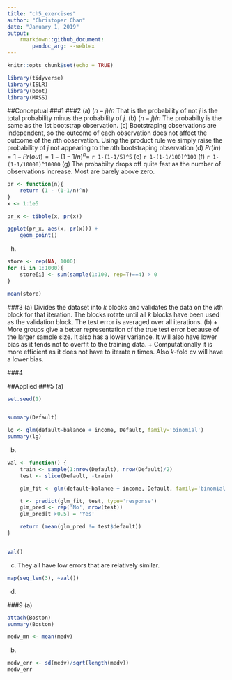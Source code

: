 ```yaml
---
title: "ch5_exercises"
author: "Christoper Chan"
date: "January 1, 2019"
output: 
    rmarkdown::github_document:
        pandoc_arg: --webtex
---
```


```r
knitr::opts_chunk$set(echo = TRUE)
```

```r
library(tidyverse)
library(ISLR)
library(boot)
library(MASS)
```

##Conceptual
###1
###2
(a) $(n-j)/n$ That is the probability of not $j$ is the total probability minus the probability of $j$.
(b) $(n-j)/n$ The probabilty is the same as the 1st bootstrap observation. 
(c) Bootstraping observations are independent, so the outcome of each observation does not affect the outcome of the $n$th observation. Using the product rule we simply raise the probability of $j$ not appearing to the $n$th bootstraping observation
(d) $Pr(in) = 1 - Pr(out) = 1 - (1-1/n)^n =$ `r 1-(1-1/5)^5`
(e) `r 1-(1-1/100)^100`
(f) `r 1-(1-1/10000)^10000`
(g) The probabilty drops off quite fast as the number of observations increase. Most are barely above zero.
```r
pr <- function(n){
    return (1 - (1-1/n)^n)
}
x <- 1:1e5

pr_x <- tibble(x, pr(x))

ggplot(pr_x, aes(x, pr(x))) +
    geom_point()
```

(h)
```r
store <- rep(NA, 1000)
for (i in 1:1000){
    store[i] <- sum(sample(1:100, rep=T)==4) > 0
}

mean(store)
```

###3
(a) Divides the dataset into $k$ blocks and validates the data on the $k$th block for that iteration. The blocks rotate until all $k$ blocks have been used as the validation block. The test error is averaged over all iterations.
(b)
    + More groups give a better representation of the true test error because of the larger sample size. It also has a lower variance. It will also have lower bias as it tends not to overfit to the training data.
    + Computationally it is more efficient as it does not have to iterate $n$ times. Also $k$-fold cv will have a lower bias.

###4

##Applied
###5
(a)
```r
set.seed(1)


summary(Default)

lg <- glm(default~balance + income, Default, family='binomial')
summary(lg)
```

(b)
```r
val <- function() {
    train <- sample(1:nrow(Default), nrow(Default)/2)
    test <- slice(Default, -train)

    glm_fit <- glm(default~balance + income, Default, family='binomial', subset=train)

    t <- predict(glm_fit, test, type='response')
    glm_pred <- rep('No', nrow(test))
    glm_pred[t >0.5] = 'Yes'

    return (mean(glm_pred != test$default))
}


val()
```

(c) They all have low errors that are relatively similar.
```r
map(seq_len(3), ~val())
```

(d)

###9
(a)
```r
attach(Boston)
summary(Boston)

medv_mn <- mean(medv)
```

(b)
```r
medv_err <- sd(medv)/sqrt(length(medv))
medv_err
```

```r

```




















